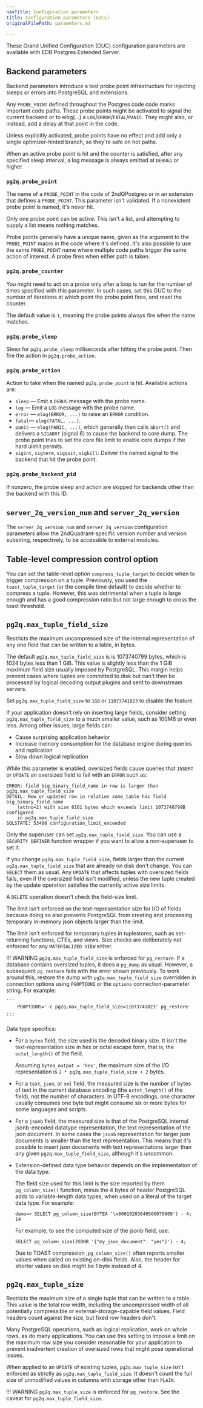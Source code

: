 ```yaml
---
navTitle: Configuration parameters
title: Configuration parameters (GUCs)
originalFilePath: parameters.md

---
```


These Grand Unified Configuration (GUC) configuration parameters are available with EDB Postgres Extended Server. 

## Backend parameters

Backend parameters introduce a test probe point infrastructure for injecting sleeps or errors into PostgreSQL and extensions.

Any `PROBE_POINT` defined throughout the Postgres code code marks important code paths. These probe points might be activated to signal the current backend or to elog(...) a `LOG`/`ERROR`/`FATAL`/`PANIC`. They might also, or instead, add a delay at that point in the code.

Unless explicitly activated, probe points have no effect and add only a single optimizer-hinted branch, so they're safe on hot paths.

When an active probe point is hit and the counter is satisfied, after any specified sleep interval, a log message is always emitted at `DEBUG1` or higher.

### `pg2q.probe_point`

The name of a `PROBE_POINT` in the code of 2ndQPostgres or in an extension that defines a `PROBE_POINT`. This parameter isn't validated. If a nonexistent probe point is named, it's never hit.

Only one probe point can be active. This isn't a list, and attempting to supply a list means nothing matches.

Probe points generally have a unique name, given as the argument to the `PROBE_POINT` macro in the code where it's defined. It's also possible to use the same `PROBE_POINT` name where multiple code paths trigger the same action of interest. A probe fires when either path is taken.

### `pg2q.probe_counter`

You might need to act on a probe only after a loop is run for the number of times specified with this parameter. In such cases, set this GUC to the number of iterations at which point the probe point fires, and reset the counter.

The default value is `1`, meaning the probe points always fire when the name matches.

### `pg2q.probe_sleep`

Sleep for `pg2q.probe_sleep` milliseconds after hitting the probe point. Then fire the action in `pg2q.probe_action`.

### `pg2q.probe_action`

Action to take when the named `pg2q.probe_point` is hit. Available actions are:

-   `sleep` &mdash; Emit a `DEBUG` message with the probe name.
-   `log` &mdash; Emit a `LOG` message with the probe name.
-   `error` &mdash; `elog(ERROR, ...)` to raise an `ERROR` condition.
-   `fatal`&mdash; `elog(FATAL, ...)`.
-   `panic` &mdash; `elog(PANIC, ...)`, which generally then calls `abort()` and delivers a `SIGABRT` (signal 6) to cause the backend to core dump. The probe point tries to set the core file limit to enable core dumps if the hard ulimit permits.
-   `sigint`, `sigterm`, `sigquit`, `sigkill`: Deliver the named signal to the backend that hit the probe point.

### `pg2q.probe_backend_pid`

If nonzero, the probe sleep and action are skipped for backends other than the backend with this ID.

## `server_2q_version_num` and `server_2q_version`

The `server_2q_version_num` and `server_2q_version` configuration parameters allow the 2ndQuadrant-specific version number and version substring, respectively, to be accessible to external modules.

## Table-level compression control option

You can set the table-level option `compress_tuple_target` to decide when to trigger compression on a tuple. Previously, you used the `toast_tuple_target` (or the compile time default) to decide whether to compress a tuple. However, this was detrimental when a tuple is large enough and has a good compression ratio but not large enough to cross the toast threshold. 

<!-- Deleted this sentence as it doesn't seem like it belongs in doc about the new feature: We wouldn't compress such tuples, thus wasting a potentially good opportunity. -->

## `pg2q.max_tuple_field_size` 

Restricts the maximum uncompressed size of the internal representation of any one field that can be written to a table, in bytes.

The default `pg2q.max_tuple_field_size` is is 1073740799 bytes, which is 1024 bytes less than 1 GiB. This value is slightly less than the 1 GiB maximum field size usually imposed by PostgreSQL. This margin helps prevent cases where tuples are committed to disk but can't then be processed by logical decoding output plugins and sent to downstream servers.

Set `pg2q.max_tuple_field_size` to `1GB` or `11073741823` to disable the feature.

If your application doesn't rely on inserting large fields, consider setting `pg2q.max_tuple_field_size` to a much smaller value, such as 100MB or even less. Among other issues, large fields can:

-  Cause surprising application behavior 
-  Increase memory consumption for the database engine during queries and replication 
-  Slow down logical replication

While this parameter is enabled, oversized fields cause queries that `INSERT` or `UPDATE` an oversized field to fail with an `ERROR` such as:

```
ERROR: field big_binary_field_name in row is larger than pg2q.max_tuple_field_size
DETAIL: New or updated row in relation some_table has field big_binary_field_name
    (attno=2) with size 8161 bytes which exceeds limit 1073740799B configured
    in pg2q.max_tuple_field_size
SQLSTATE: 53400 configuration_limit_exceeded
```

Only the superuser can set `pg2q.max_tuple_field_size`. You can use a `SECURITY DEFINER` function wrapper if you want to allow a non-superuser to set it.

If you change `pg2q.max_tuple_field_size`, fields larger than the current `pg2q.max_tuple_field_size` that are already on disk don't change. You can `SELECT` them as usual. Any `UPDATE` that affects tuples with oversized fields fails, even if the oversized field isn't modified, unless the new tuple created by the update operation satisfies the currently active size limits.

A `DELETE` operation doesn't check the field-size limit.

The limit isn't enforced on the text-representation size for I/O of fields because doing so also prevents PostgreSQL from creating and processing temporary in-memory json objects larger than the limit.

The limit isn't enforced for temporary tuples in tuplestores, such as set-returning functions, CTEs, and views. Size checks are deliberately not enforced for any `MATERIALIZED VIEW` either.

!!! WARNING
    `pg2q.max_tuple_field_size` is enforced for `pg_restore`. If a
    database contains oversized tuples, it does a `pg_dump` as usual. However, a
    subsequent `pg_restore` fails with the error shown previously. To work around
    this, restore the dump with `pg2q.max_tuple_field_size` overridden in
    connection options using `PGOPTIONS` or the `options` connection-parameter
    string. For example:

    ```
        PGOPTIONS='-c pg2q.max_tuple_field_size=11073741823' pg_restore ...
    ```

Data type specifics:

-   For a `bytea` field, the size used is the decoded binary size. It isn't the text-representation size in hex or octal escape form, that is, the `octet_length()` of the field.

    Assuming `bytea_output = 'hex'`, the maximum size of the I/O representation is `2 * pg2q.max_tuple_field_size + 2` bytes.

-   For a `text`, `json`, or `xml` field, the measured size is the number of bytes of text in the current database encoding (the `octet_length()` of the field), not the number of characters. In UTF-8 encodings, one character usually consumes one byte but might consume six or more bytes for some languages and scripts.

-   For a `jsonb` field, the measured size is that of the PostgreSQL internal jsonb-encoded datatype representation, the text representation of the json document. In some cases the `jsonb` representation for larger json documents is smaller than the text representation. This means that it's possible to insert json documents with text representations larger than any given `pg2q.max_tuple_field_size`, although it's uncommon.

-   Extension-defined data type behavior depends on the implementation of the data type.

    The field size used for this limit is the size reported by them `pg_column_size()` function, minus the 4 bytes of header PostgreSQL adds to variable-length data types, when used on a literal of the target data type. For example:

    ```
    demo=> SELECT pg_column_size(BYTEA '\x00010203040506070809') - 4;
    14
    ```

    For example, to see the computed size of the jsonb field, use:

    ```
    SELECT pg_column_size(JSONB '{"my_json_document": "yes"}') - 4;
    ```

    Due to TOAST compression ,`pg_column_size()` often reports smaller
    values when called on existing on-disk fields. Also, the header for
    shorter values on disk might be 1 byte instead of 4.

## `pg2q.max_tuple_size` 

Restricts the maximum size of a single tuple that can be written to a table. This value is the total row width, including the uncompressed width of all potentially compressible or external-storage-capable field values. Field headers count against the size, but fixed row headers don't.

Many PostgreSQL operations, such as logical replication, work on whole rows, as do many applications. You can use this setting to impose a limit on the maximum row size you consider reasonable for your application to prevent inadvertent creation of oversized rows that might pose operational issues.

When applied to an `UPDATE` of existing tuples, `pg2q.max_tuple_size` isn't enforced as strictly as `pg2q.max_tuple_field_size`. It doesn't count the full size of unmodified values in columns with storage other than `PLAIN`.

!!! WARNING
    `pg2q.max_tuple_size` is enforced for `pg_restore`. See the caveat for `pg2q.max_tuple_field_size`.
